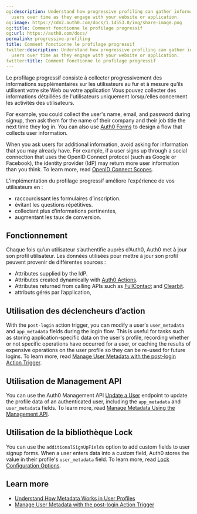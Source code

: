 ```yaml
---
og:description: Understand how progressive profiling can gather information about
  users over time as they engage with your website or application.
og:image: https://cdn2.auth0.com/docs/1.14553.0/img/share-image.png
og:title: Comment fonctionne le profilage progressif
og:url: https://auth0.com/docs/
permalink: progressive-profiling
title: Comment fonctionne le profilage progressif
twitter:description: Understand how progressive profiling can gather information about
  users over time as they engage with your website or application.
twitter:title: Comment fonctionne le profilage progressif
---
```


Le profilage progressif consiste à collecter progressivement des informations supplémentaires sur les utilisateurs au fur et à mesure qu’ils utilisent votre site Web ou votre application Vous pouvez collecter des informations détaillées de l'utilisateurs uniquement lorsqu’elles concernent les activités des utilisateurs.

For example, you could collect the user's name, email, and password during signup, then ask them for the name of their company and their job title the next time they log in. You can also use [Auth0 Forms](/docs/customize/forms/configure-progressive-profile-form) to design a flow that collects user information.

<Callout icon="file-lines" color="#0EA5E9" iconType="regular">

When you ask users for additional information, avoid asking for information that you may already have. For example, if a user signs up through a social connection that uses the OpenID Connect protocol (such as Google or Facebook), the identity provider (IdP) may return more user information than you think. To learn more, read [OpenID Connect Scopes](/docs/get-started/apis/scopes/openid-connect-scopes#standard-claims).

</Callout>

L’implémentation du profilage progressif améliore l’expérience de vos utilisateurs en :

* raccourcissant les formulaires d’inscription.
* évitant les questions répétitives.
* collectant plus d’informations pertinentes,
* augmentant les taux de conversion.

## Fonctionnement

Chaque fois qu’un utilisateur s’authentifie auprès d’Auth0, Auth0 met à jour son profil utilisateur. Les données utilisées pour mettre à jour son profil peuvent provenir de différentes sources :

* Attributes supplied by the <Tooltip tip="Identity Provider (IdP): Service that stores and manages digital identities." cta="View Glossary" href="/docs/glossary?term=IdP">IdP</Tooltip>.
* Attributes created dynamically with [Auth0 Actions](/docs/customize/actions).
* Attributes returned from calling APIs such as [FullContact](https://www.fullcontact.com/) and [Clearbit](https://clearbit.com/).
* attributs gérés par l’application,

## Utilisation des déclencheurs d’action

With the `post-login` action trigger, you can modify a user's `user_metadata` and `app_metadata` fields during the login flow. This is useful for tasks such as storing application-specific data on the user's profile, recording whether or not specific operations have occurred for a user, or caching the results of expensive operations on the user profile so they can be re-used for future logins. To learn more, read [Manage User Metadata with the post-login Action Trigger](/docs/manage-users/user-accounts/metadata/manage-user-metadata).

## Utilisation de Management API

You can use the Auth0 <Tooltip tip="Management API: A product to allow customers to perform administrative tasks." cta="View Glossary" href="/docs/glossary?term=Management+API">Management API</Tooltip> [Update a User](https://auth0.com/docs/api/management/v2/#!/Users/patch_users_by_id) endpoint to update the profile data of an authenticated user, including the `app_metadata` and `user_metadata` fields. To learn more, read [Manage Metadata Using the Management API](/docs/manage-users/user-accounts/metadata/manage-metadata-api).

## Utilisation de la bibliothèque Lock

You can use the `additionalSignUpFields` option to add custom fields to user signup forms. When a user enters data into a custom field, Auth0 stores the value in their profile's `user_metadata` field. To learn more, read [Lock Configuration Options](/docs/libraries/lock/lock-configuration#additionalsignupfields-array-).

## Learn more

* [Understand How Metadata Works in User Profiles](/docs/manage-users/user-accounts/metadata)
* [Manage User Metadata with the post-login Action Trigger](/docs/manage-users/user-accounts/metadata/manage-user-metadata)